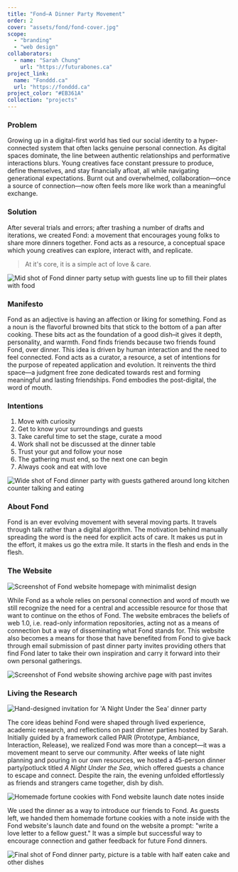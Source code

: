 ```yaml
---
title: "Fond—A Dinner Party Movement"
order: 2
cover: "assets/fond/fond-cover.jpg"
scope:
  - "branding"
  - "web design"
collaborators:
  - name: "Sarah Chung"
    url: "https://futurabones.ca"
project_link:
  name: "Fonddd.ca"
  url: "https://fonddd.ca"
project_color: "#EB361A"
collection: "projects"
---
```



### Problem

Growing up in a digital-first world has tied our social identity to a hyper-connected system that often lacks genuine personal connection. As digital spaces dominate, the line between authentic relationships and performative interactions blurs. Young creatives face constant pressure to produce, define themselves, and stay financially afloat, all while navigating generational expectations. Burnt out and overwhelmed, collaboration—once a source of connection—now often feels more like work than a meaningful exchange.

<YoutubeEmbed id="EPjpSoCqC5k" />

### Solution

After several trials and errors; after trashing a number of drafts and iterations, we created Fond: a movement that encourages young folks to share more dinners together. Fond acts as a resource, a conceptual space which young creatives can explore, interact with, and replicate.

> At it's core, it is a simple act of love & care.

<Image
  src={fondMidShot}
  alt="Mid shot of Fond dinner party setup with guests line up to fill their plates with food"
  loading="eager"
/>

### Manifesto

Fond as an adjective is having an affection or liking for something. Fond as a noun is the flavorful browned bits that stick to the bottom of a pan after cooking. These bits act as the foundation of a good dish–it gives it depth, personality, and warmth. Fond finds friends because two friends found Fond, over dinner.
This idea is driven by human interaction and the need to feel connected. Fond acts as a curator, a resource, a set of intentions for the purpose of repeated application and evolution. It reinvents the third space—a judgment free zone dedicated towards rest and forming meaningful and lasting friendships. Fond embodies the post-digital, the word of mouth.

### Intentions

1. Move with curiosity
2. Get to know your surroundings and guests
3. Take careful time to set the stage, curate a mood
4. Work shall not be discussed at the dinner table
5. Trust your gut and follow your nose
6. The gathering must end, so the next one can begin
7. Always cook and eat with love

<Image
  src={fondPartyShot}
  alt="Wide shot of Fond dinner party with guests gathered around long kitchen counter talking and eating"
  loading="eager"
/>

### About Fond

Fond is an ever evolving movement with several moving parts. It travels through talk rather than a digital algorithm. The motivation behind manually spreading the word is the need for explicit acts of care. It makes us put in the effort, it makes us go the extra mile. It starts in the flesh and ends in the flesh.

### The Website

<Image
  src={fondWebsite1}
  alt="Screenshot of Fond website homepage with minimalist design"
  loading="eager"
/>

While Fond as a whole relies on personal connection and word of mouth we still recognize the need for a central and accessible resource for those that want to continue on the ethos of Fond. The website embraces the beliefs of web 1.0, i.e. read-only information repositories, acting not as a means of connection but a way of disseminating what Fond stands for. This website also becomes a means for those that have benefited from Fond to give back through email submission of past dinner party invites providing others that find Fond later to take their own inspiration and carry it forward into their own personal gatherings.

<Image
  src={fondWebsite2}
  alt="Screenshot of Fond website showing archive page with past invites"
  loading="eager"
/>

### Living the Research

<Image
  src={underTheSeaInvite}
  alt="Hand-designed invitation for 'A Night Under the Sea' dinner party"
  loading="eager"
/>

The core ideas behind Fond were shaped through lived experience, academic research, and reflections on past dinner parties hosted by Sarah. Initially guided by a framework called PAIR (Prototype, Ambiance, Interaction, Release), we realized Fond was more than a concept—it was a movement meant to serve our community. After weeks of late night planning and pouring in our own resources, we hosted a 45-person dinner party/potluck titled _A Night Under the Sea_, which offered guests a chance to escape and connect. Despite the rain, the evening unfolded effortlessly as friends and strangers came together, dish by dish.

<Image
  src={fortuneCookie}
  alt="Homemade fortune cookies with Fond website launch date notes inside"
  loading="eager"
/>

We used the dinner as a way to introduce our friends to Fond. As guests left, we handed them homemade fortune cookies with a note inside with the Fond website's launch date and found on the website a prompt: "write a love letter to a fellow guest." It was a simple but successful way to encourage connection and gather feedback for future Fond dinners.

<Image
  src={fondClosing}
  alt="Final shot of Fond dinner party, picture is a table with half eaten cake and other dishes"
  loading="eager"
/>
